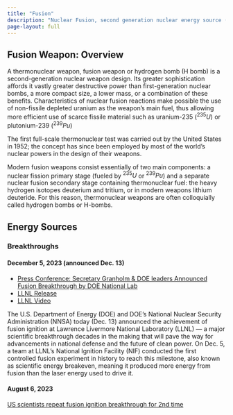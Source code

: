 ```yaml
---
title: "Fusion"
description: "Nuclear Fusion, second generation nuclear energy source (and weapon)"
page-layout: full
---
```



## Fusion Weapon: Overview

A thermonuclear weapon, fusion weapon or hydrogen bomb (H bomb) is a second-generation nuclear weapon design. Its greater sophistication affords it vastly greater destructive power than first-generation nuclear bombs, a more compact size, a lower mass, or a combination of these benefits. Characteristics of nuclear fusion reactions make possible the use of non-fissile depleted uranium as the weapon's main fuel, thus allowing more efficient use of scarce fissile material such as uranium-235 $(^{235}U)$ or plutonium-239 $(^{239}Pu)$

The first full-scale thermonuclear test was carried out by the United States in 1952; the concept has since been employed by most of the world's nuclear powers in the design of their weapons.

Modern fusion weapons consist essentially of two main components: a nuclear fission primary stage (fueled by $^{235}U$ or $^{239}Pu$) and a separate nuclear fusion secondary stage containing thermonuclear fuel: the heavy hydrogen isotopes deuterium and tritium, or in modern weapons lithium deuteride. For this reason, thermonuclear weapons are often colloquially called hydrogen bombs or H-bombs.

## Energy Sources

### Breakthroughs

#### December 5, 2023 (announced Dec. 13)

- [Press Conference: Secretary Granholm & DOE leaders Announced Fusion Breakthrough by DOE National Lab](https://www.youtube.com/watch?v=K2ktAL4rGuY)
- [LLNL Release](https://www.llnl.gov/news/igniting-future-hundreds-gather-celebrate-historic-fusion-achievement)
- [LLNL Video](https://www.youtube.com/watch?v=71gqaFoix1w)

The U.S. Department of Energy (DOE) and DOE’s National Nuclear Security Administration (NNSA) today (Dec. 13) announced the achievement of fusion ignition at Lawrence Livermore National Laboratory (LLNL) — a major scientific breakthrough decades in the making that will pave the way for advancements in national defense and the future of clean power. On Dec. 5, a team at LLNL’s National Ignition Facility (NIF) conducted the first controlled fusion experiment in history to reach this milestone, also known as scientific energy breakeven, meaning it produced more energy from fusion than the laser energy used to drive it. 

#### August 6, 2023 

[US scientists repeat fusion ignition breakthrough for 2nd time](https://www.reuters.com/business/energy/us-scientists-repeat-fusion-power-breakthrough-ft-2023-08-06/)